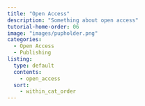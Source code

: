 ```yaml
---
title: "Open Access"
description: "Something about open access"
tutorial-home-order: 06
image: "images/pupholder.png"
categories:
  - Open Access
  - Publishing
listing:
  type: default
  contents:
    - open_access
  sort:
    - within_cat_order
---
```


